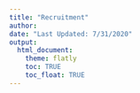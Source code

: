 ```yaml
---
title: "Recruitment"
author: 
date: "Last Updated: 7/31/2020"
output: 
  html_document:
    theme: flatly
    toc: TRUE
    toc_float: TRUE
---
```


